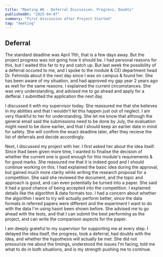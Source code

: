 ```yaml
---
title: "Meeting #6 - Deferral Discussion, Progress, Doubts"
publishedAt: "2025-04-07"
summary: "First discussion after Project Started"
tag: "meeting"
---
```


## Deferral
The standard deadline was April 11th, that is a few days away. But the project progress was not going how it should be.
I had personal reasons for this, but I waited this far to try and catch up. But last week the possibility of a deferral occured to me, and I spoke to the module & CEI department head Dr. Fehmida about it the next day since I was on campus & found her.
She has been aware of my situation, and had approved my gap year 2 years ago as well for the same reasons. I explained the current circumstances. 
She was very understanding, and advised me to go ahead and apply for a defferal. I submitted the application the next day.

I discussed it with my supervisor today. She reassured me that she believes in my abilities and that I wouldn't let this happen just out of neglect. I am very thankful to her for understanding. 
She let me know that although the general email said the submissions need to be done by July, the evaluation might need to be done earlier, and that I should keep an earlier date in mind for safety. 
She will confirm the exact deadline later, after they recieve the list of deferrals and decide accordingly. 

Next, I discussed my project with her. I first asked her about the idea itself. Since Ihad been given more time, I wanted to finalise the decision of whether the current one is good enough for this module's requirements & for good marks. She reassured me that it is indeed good and I should continue working on this.
I had explained the basic idea during the approval, but gained much more clarity while writing the research proposal for a competition.
She said she reviewed the document, and the topic and approach is good, and can even potentially be turned into a paper. She said it had a good chance of being accepted into the competition. 
I explained details like the algorithm & data formats too. I had a concern about whether the algorithm I want to try will actually perform better, since the data formats in referred papers were different and the experiment I want to do with the data I'm using hasnt been shown before. 
She advised me to go ahead with the tests, and that I can submit the best performing as the project, and can write the comparison aspects for the paper. 

I am deeply grateful to my supervisor for supporting me at every step. I delayed the idea itself, the progress, took a deferral, had doubts with the idea, and whether the hypothesis will actually be met.
She did not pressurize me about the timings, understood the issues I'm facing, told me what to do in both situations, and is my strength pushing me to continue.